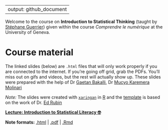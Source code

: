 
---
output: github_document
---

Welcome to the course on **Introduction to Statistical Thinking** (taught by [Stéphane Guerrier](https://stephaneguerrier.com/)) given within the course *Comprendre le numérique* at the University of Geneva.

# Course material

The linked slides (below) are `.html` files that will only work properly if you are connected to the internet. If you're going off grid, grab the PDFs. You'll miss out on gifs and videos, but the rest will actually show up. These slides were prepared with the help of Dr [Gaetan Bakalli](), Dr [Mucyo Karemera Molinari](https://github.com/robertomolinari)

*Note:* The slides were created with [`xaringan`](https://github.com/yihui/xaringan/wiki) in [R](cran.r-project.org) and the [template](https://github.com/edrubin/EC607S20) is based on the work of Dr. [Ed Rubin](https://edrub.in)

**[Lecture: Introduction to Statistical Literacy 🤓 ](https://raw.githack.com/stephaneguerrier/StatLiteracy/main/slides2021_web.html)**
 
**Note formats:** [.html](https://raw.githack.com/stephaneguerrier/StatLiteracy/main/slides2021_web.html) |
[.pdf](https://raw.githack.com/stephaneguerrier/StatLiteracy/main/slides2021.pdf) |
[.Rmd](https://raw.githack.com/stephaneguerrier/StatLiteracy/main/slides2021_web.Rmd)

